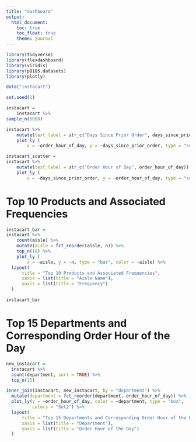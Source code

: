 ```yaml
---
title: "dashboard"
output: 
  html_document:
    toc: true
    toc_float: true
    theme: journal
---
```


```r
library(tidyverse)
library(flexdashboard)
library(viridis)
library(p8105.datasets)
library(plotly)
```

```r
data("instacart")
```

```r
set.seed(1)

instacart = 
    instacart %>%
sample_n(5000)

instacart %>%
    mutate(text_label = str_c("Days Since Prior Order", days_since_prior_order)) %>%
    plot_ly (
        x = ~order_hour_of_day, y = ~days_since_prior_order, type = "scatter", mode = "markers", color = "Set2", text = ~text_label, alpha = 0.5)

instacart_scatter = 
instacart %>%
    mutate(text_label = str_c("Order Hour of Day", order_hour_of_day)) %>%
    plot_ly (
        x = ~days_since_prior_order, y = ~order_hour_of_day, type = "scatter", mode = "markers", color = "Set2", text = ~text_label, alpha = 0.5)
```

# Top 10 Products and Associated Frequencies 
```r
instacart_bar = 
instacart %>%
    count(aisle) %>%
    mutate(aisle = fct_reorder(aisle, n)) %>%
    top_n(10) %>%
    plot_ly (
        x = ~aisle, y = ~n, type = "bar", color = ~aisle) %>%
  layout(
      title = "Top 10 Products and Associated Frequencies", 
      xaxis = list(title = "Aisle Name"), 
      yaxis = list(title = "Frequency")
  )

instacart_bar
```

# Top 15 Departments and Corresponding Order Hour of the Day 
```r
new_instacart =
  instacart %>% 
  count(department, sort = TRUE) %>% 
  top_n(15) 

inner_join(instacart, new_instacart, by = "department") %>% 
  mutate(department = fct_reorder(department, order_hour_of_day)) %>% 
  plot_ly(y = ~order_hour_of_day, color = ~department, type = "box",
          colors = "Set2") %>%
  layout(
      title = "Top 15 Departments and Corresponding Order Hour of the Day", 
      xaxis = list(title = "Department"), 
      yaxis = list(title = "Order Hour of the Day")
  )
```

```r

```

